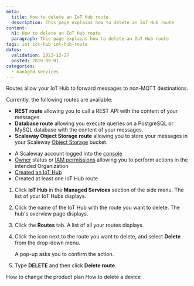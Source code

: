 ```yaml
---
meta:
  title: How to delete an IoT Hub route
  description: This page explains how to delete an IoT Hub route
content:
  h1: How to delete an IoT Hub route
  paragraph: This page explains how to delete an IoT Hub route
tags: iot iot-hub iot-hub-route
dates:
  validation: 2023-12-27
  posted: 2019-09-01
categories:
  - managed-services
---
```


Routes allow your IoT Hub to forward messages to non-MQTT destinations.

Currently, the following routes are available:

 - **REST route** allowing you to call a REST API with the content of your messages.
 - **Database route** allowing you execute queries on a PostgreSQL or MySQL database with the content of your messages.
 - **Scaleway Object Storage route** allowing you to store your messages in your Scaleway [Object Storage](https://www.scaleway.com/en/object-storage/) bucket.

<Macro id="requirements" />

- A Scaleway account logged into the [console](https://console.scaleway.com)
- [Owner](/identity-and-access-management/iam/concepts/#owner) status or [IAM permissions](/identity-and-access-management/iam/concepts/#permission) allowing you to perform actions in the intended Organization
- [Created an IoT Hub](/managed-services/iot-hub/how-to/create-hub)
- Created at least one IoT Hub route

1. Click **IoT Hub** in the **Managed Services** section of the side menu. The list of your IoT Hubs displays.
2. Click the name of the IoT Hub with the route you want to delete. The hub's overview page displays.
3. Click the **Routes** tab. A list of all your routes displays.
4. Click the <Icon name="more" /> icon next to the route you want to delete, and select **Delete** from the drop-down menu.
    <Lightbox src="scaleway-iothub_routes_delete.webp" alt="" />

    A pop-up asks you to confirm the action.
5. Type **DELETE** and then click **Delete route**.


<Navigation title="See also">
  <PreviousButton to="/managed-services/iot-hub/how-to/change-plan/">How to change the product plan</PreviousButton>
  <NextButton to="/managed-services/iot-hub/how-to/delete-device/">How to delete a device</NextButton>
</Navigation>